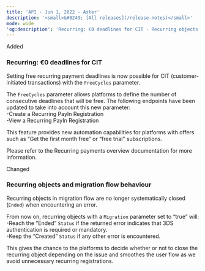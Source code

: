 ```yaml
---
title: 'API - Jun 1, 2022 - Aster'  
description: '<small>&#8249; [All releases](/release-notes)</small>'  
mode: wide  
'og:description': 'Recurring: €0 deadlines for CIT - Recurring objects and migration flow behaviour'  
---
```

  
  <div class="pill pill-green">Added</div> 
  
### Recurring: €0 deadlines for CIT  

Setting free recurring payment deadlines is now possible for CIT (customer-initiated transactions) with the `FreeCycles` parameter.  

The `FreeCycles` parameter allows platforms to define the number of consecutive deadlines that will be free. The following endpoints have been updated to take into account this new parameter:  
-Create a Recurring PayIn Registration  
-View a Recurring PayIn Registration  

This feature provides new automation capabilities for platforms with offers such as “Get the first month free” or “free trial” subscriptions.  

Please refer to the Recurring payments overview documentation for more information.  
  <div class="pill pill-orange">Changed</div> 
  
### Recurring objects and migration flow behaviour  

Recurring objects in migration flow are no longer systematically closed (`Ended`) when encountering an error.  

From now on, recurring objects with a `Migration` parameter set to “true” will:  
-Reach the “Ended” `Status` if the returned error indicates that 3DS authentication is required or mandatory.  
-Keep the “Created” `Status` if any other error is encountered.  

This gives the chance to the platforms to decide whether or not to close the recurring object depending on the issue and smoothes the user flow as we avoid unnecessary recurring registrations.